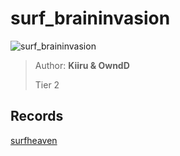 
# surf_braininvasion

![surf_braininvasion](https://raw.githubusercontent.com/Sayt123/SurfMapPics/Maps-and-bonuses/csgo/surf_braininvasion.jpg)

> Author: **Kiiru & OwndD**
>
> Tier 2

## Records

[surfheaven](https://surfheaven.eu/map/surf_braininvasion)
